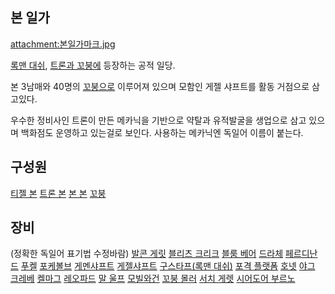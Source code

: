 == 본 일가 ==

attachment:본일가마크.jpg

[[록맨 대쉬]], [[트론과 꼬붕]]에 등장하는 공적 일당.

본 3남매와 40명의 [[꼬붕]]으로 이루어져 있으며 모함인 게젤 샤프트를 활동 거점으로 삼고있다.

우수한 정비사인 트론이 만든 메카닉을 기반으로 약탈과 유적발굴을 생업으로 삼고 있으며 백화점도 운영하고 있는걸로 보인다.
사용하는 메카닉엔 독일어 이름이 붙는다.

== 구성원 ==
[[티젤 본]]
[[트론 본]]
[[본 본]]
[[꼬붕]]

== 장비 == 
(정확한 독일어 표기법 수정바람)
[[발콘 게릿]]
[[블리츠 크리크]]
[[블룸 베어]]
[[드라체]]
[[페르디난드]]
[[푸켈]]
[[포케볼브]]
[[게멘샤프트]]
[[게젤샤프트]]
[[구스타프(록맨 대쉬)]]
[[포격 플랫폼]]
[[호넷]]
[[야그 크레베]]
[[켈마그]]
[[레오파드]]
[[말 울프]]
[[모빌와건]]
[[꼬붕 몰러]]
[[서치 게렛]]
[[시어도어 부르노]]
